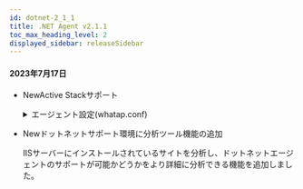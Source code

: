 ```yaml
---
id: dotnet-2_1_1
title: .NET Agent v2.1.1
toc_max_heading_level: 2
displayed_sidebar: releaseSidebar
---
```


#### 2023年7月17日

-   <Status>New</Status>Active Stackサポート

    <details>
    <summary>エージェント設定(whatap.conf)</summary>

    **active_stack_enabled** <span class='type'>Boolean</span>

    デフォルト値 `true`

    アクティブスタックの追跡を有効にします。 **_分析_**>**_スタック_**メニューの**_トップスタック_**および**_ユニークスタック_**、**_アクティブスタック_**が該当します。

    </details>

-   <Status>New</Status>ドットネットサポート環境に分析ツール機能の追加

    IISサーバーにインストールされているサイトを分析し、ドットネットエージェントのサポートが可能かどうかをより詳細に分析できる機能を追加しました。

